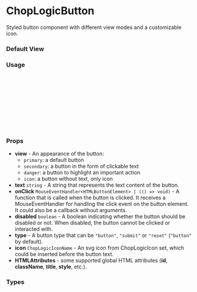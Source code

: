
<Meta of={ButtonStories} title='Button' />

# ChopLogicButton

Styled button component with different view modes and a customizable icon.

### Default View

<Canvas of={ButtonStories.PrimaryButton} />

### Usage

```ts
import { ChopLogicButton, ChopLogicIconName } from 'chop-logic-components';
import { createCopy } from 'utils/copy';

const Example = () => {
  return (
    <ChopLogicButton text="Copy" onCick={createCopy} icon={ChopLogicIconName.Copy} />
  );
};

export default Example;
```

### Props

- **view** - An appearance of the button:
  - `primary`: a default button
  - `secondary`: a button in the form of clickable text
  - `danger`: a button to highlight an important action
  - `icon`: a button without text, only icon
- **text** `string` - A string that represents the text content of the button.
- **onClick** `MouseEventHandler<HTMLButtonElement> | (() => void)` - A function that is called when the button is clicked. It receives a MouseEventHandler for handling the click event on the button element. It could also be a callback without arguments.
- **disabled** `boolean` - A boolean indicating whether the button should be disabled or not. When disabled, the button cannot be clicked or interacted with.
- **type** - A button type that can be `"button"`, `"submit"` or `"reset"` (`"button"` by default).
- **icon** `ChopLogicIconName` - An svg icon from ChopLogicIcon set, which could be inserted before the button text.
- **HTMLAttributes** - some supported global HTML attributes (**id**, **className**, **title**, **style**, etc.).

### Types

```ts
type ChopLogicButtonView = 'primary' | 'secondary' | 'danger' | 'icon';
```

```ts
type ChopLogicButtonProps = React.ButtonHTMLAttributes<HTMLButtonElement> & {
  onClick?: MouseEventHandler<HTMLButtonElement> | (() => void);
  view?: ChopLogicButtonView;
  label?: string;
  icon?: ChopLogicIconName;
  text?: string;
  extended?: boolean;
};
```
